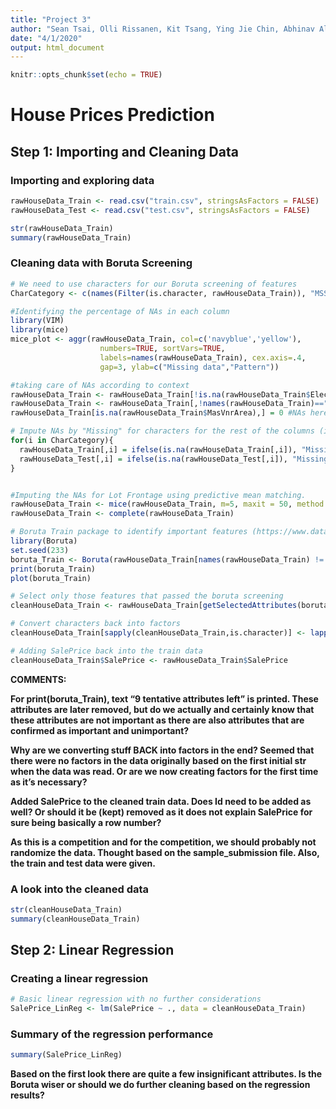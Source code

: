 ```yaml
---
title: "Project 3"
author: "Sean Tsai, Olli Rissanen, Kit Tsang, Ying Jie Chin, Abhinav Alluri"
date: "4/1/2020"
output: html_document
---
```


```r
knitr::opts_chunk$set(echo = TRUE)
```

# House Prices Prediction

## Step 1: Importing and Cleaning Data

### Importing and exploring data

```r
rawHouseData_Train <- read.csv("train.csv", stringsAsFactors = FALSE)
rawHouseData_Test <- read.csv("test.csv", stringsAsFactors = FALSE)

str(rawHouseData_Train)
summary(rawHouseData_Train)
```

### Cleaning data with Boruta Screening

```r
# We need to use characters for our Boruta screening of features
CharCategory <- c(names(Filter(is.character, rawHouseData_Train)), "MSSubClass")

#Identifying the percentage of NAs in each column
library(VIM)
library(mice)
mice_plot <- aggr(rawHouseData_Train, col=c('navyblue','yellow'),
                    numbers=TRUE, sortVars=TRUE,
                    labels=names(rawHouseData_Train), cex.axis=.4,
                    gap=3, ylab=c("Missing data","Pattern"))

#taking care of NAs according to context
rawHouseData_Train <- rawHouseData_Train[!is.na(rawHouseData_Train$Electrical),] #dropped na;only 1 missing observation
rawHouseData_Train <- rawHouseData_Train[,!names(rawHouseData_Train)=="GarageYrBlt"] #drop GarageYrBlt column;we have many other garage variables, and imputation of year = 0 might affect the regression
rawHouseData_Train[is.na(rawHouseData_Train$MasVnrArea),] = 0 #NAs here mean that there is no Masonry veneer so area = 0

# Impute NAs by "Missing" for characters for the rest of the columns (i.e. PoolQC,MiscFeature,Alley etc) where NA = none
for(i in CharCategory){
  rawHouseData_Train[,i] = ifelse(is.na(rawHouseData_Train[,i]), "Missing", rawHouseData_Train[,i])
  rawHouseData_Test[,i] = ifelse(is.na(rawHouseData_Test[,i]), "Missing", rawHouseData_Test[,i])
}


#Imputing the NAs for Lot Frontage using predictive mean matching. 
rawHouseData_Train <- mice(rawHouseData_Train, m=5, maxit = 50, method = 'pmm', seed = 100)
rawHouseData_Train <- complete(rawHouseData_Train)

# Boruta Train package to identify important features (https://www.datacamp.com/community/tutorials/feature-selection-R-boruta)
library(Boruta)
set.seed(233)
boruta_Train <- Boruta(rawHouseData_Train[names(rawHouseData_Train) != "Id" & names(rawHouseData_Train) != "SalePrice" ], rawHouseData_Train$SalePrice ,  doTrace = 2)
print(boruta_Train)
plot(boruta_Train)

# Select only those features that passed the boruta screening
cleanHouseData_Train <- rawHouseData_Train[getSelectedAttributes(boruta_Train, withTentative = F)]

# Convert characters back into factors
cleanHouseData_Train[sapply(cleanHouseData_Train,is.character)] <- lapply(cleanHouseData_Train[sapply(cleanHouseData_Train,is.character)], as.factor)

# Adding SalePrice back into the train data
cleanHouseData_Train$SalePrice <- rawHouseData_Train$SalePrice
```

**COMMENTS:**

**For print(boruta_Train), text "9 tentative attributes left" is printed. These attributes are later removed, but do we actually and certainly know that these attributes are not important as there are also attributes that are confirmed as important and unimportant?**

**Why are we converting stuff BACK into factors in the end? Seemed that there were no factors in the data originally based on the first initial str when the data was read. Or are we now creating factors for the first time as it's necessary?** 

**Added SalePrice to the cleaned train data. Does Id need to be added as well? Or should it be (kept) removed as it does not explain SalePrice for sure being basically a row number?**

**As this is a competition and for the competition, we should probably not randomize the data. Thought based on the sample_submission file. Also, the train and test data were given.**

### A look into the cleaned data

```r
str(cleanHouseData_Train)
summary(cleanHouseData_Train)
```

## Step 2: Linear Regression

### Creating a linear regression

```r
# Basic linear regression with no further considerations
SalePrice_LinReg <- lm(SalePrice ~ ., data = cleanHouseData_Train)
```


### Summary of the regression performance

```r
summary(SalePrice_LinReg)
```

**Based on the first look there are quite a few insignificant attributes. Is the Boruta wiser or should we do further cleaning based on the regression results?**



